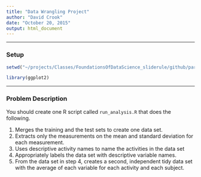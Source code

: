 ```yaml
---
title: "Data Wrangling Project"
author: "David Crook"
date: "October 20, 2015"
output: html_document
---
```


***

### Setup

``` r
setwd("~/projects/Classes/FoundationsOfDataScience_sliderule/github/part4_data_wrangling/project")

library(ggplot2)

```

***

### Problem Description

You should create one R script called `run_analysis.R` that does the following.

1. Merges the training and the test sets to create one data set.
1. Extracts only the measurements on the mean and standard deviation for each measurement.
1. Uses descriptive activity names to name the activities in the data set
1. Appropriately labels the data set with descriptive variable names.
1. From the data set in step 4, creates a second, independent tidy data set with the average of each variable for each activity and each subject.
